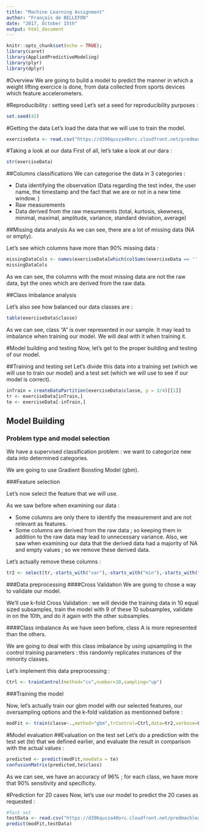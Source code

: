 ```yaml
---
title: "Machine Learning Assignment"
author: "François de BELLEFON"
date: "2017, October 15th"
output: html_document
---
```


```r
knitr::opts_chunk$set(echo = TRUE);
library(caret)
library(AppliedPredictiveModeling)
library(plyr)
library(dplyr)
```
#Overview
We are going to build a model to predict the manner in which a weight lifting exercice is done, from data collected from sports devices which feature accelerometers.

#Reproducibility : setting seed
Let's set a seed for reproducibility purposes :
```r
set.seed(42)
```


#Getting the data
Let's load the data that we will use to train the model.
```r
exerciseData <- read.csv("https://d396qusza40orc.cloudfront.net/predmachlearn/pml-training.csv")
```





#Taking a look at our data
First of all, let's take a look at our dara :
```r
str(exerciseData)
```

##Columns classifications
We can categorise the data in 3 categories :

- Data identifying the observation (Data regarding the test index, the user name, the timestamp and the fact that we are or not in a new time window. )
- Raw measurements
- Data derived from the raw mesurements (total, kurtosis, skewness, minimal, maximal, amplitude, variance, standard deviation, average)


##Missing data analysis
As we can see, there are a lot of missing data (NA or empty).

Let's see which columns have more than 90% missing data :
```r
missingDataCols <- names(exerciseData[which(colSums(exerciseData == '' | is.na(exerciseData))/nrow(exerciseData)*100 > 90)])
missingDataCols
```
As we can see, the columns with the most missing data are not the raw data, byt the ones which are derived from the raw data.


##Class imbalance analysis

Let's also see how balanced our data classes are :
```r
table(exerciseData$classe)
```
As we can see, class "A" is over represented in our sample. It may lead to imbalance when training our model. We will deal with it when training it.



#Model building and testing
Now, let's get to the proper building and testing of our model.


##Training and testing set
Let's divide this data into a training set (which we will use to train our model) and a test set (which we will use to see if our model is correct).
```r
inTrain = createDataPartition(exerciseData$classe, p = 3/4)[[1]]
tr <- exerciseData[inTrain,]
te <- exerciseData[-inTrain,]
```

## Model Building
### Problem type and model selection
We have a supervised classification problem : we want to categorize new data into determined categories.

We are going to use Gradient Boosting Model (gbm).

###Feature selection

Let's now select the feature that we will use.

As we saw before when examining our data :

- Some columns are only there to identify the measurement and are not relevant as features.
- Some columns are derived from the raw data ; so keeping them in addition to the raw data may lead to unnecessary variance. Also, we saw when examining our data that the derived data had a majority of NA and empty values ; so we remove these derived data.

Let's actually remove these columns :


```r
tr2 <- select(tr,-starts_with("var"),-starts_with("min"),-starts_with("max"),-starts_with("avg"),-starts_with("skewness"),-starts_with("kurtosis"),-starts_with("stddev"),-starts_with("amplitude"),-matches("X"),-(1:7))
```

###Data preprocessing
####Cross Validation
We are going to chose a way to validate our model.

We'll use k-fold Cross Validation : we will devide the training data in 10 equal sized subsamples, train the model with 9 of these 10 subsamples, validate in on the 10th, and do it again with the other subsamples.

####Class imbalance
As we have seen before, class A is more represented than the others.

We are going to deal with this class imbalance by  using upsampling in the control training parameters : this randomly replicates instances of the minority classes.


Let's implement this data preprocessing :

```r
Ctrl <- trainControl(method="cv",number=10,sampling="up")
```

###Training the model

Now, let's actually train our gbm model with our selected features, our oversampling options and the k-fold validation as mentionned before :
```r
modFit <- train(classe~.,method="gbm",trControl=Ctrl,data=tr2,verbose=FALSE)
```

#Model evaluation
##Evaluation on the test set
Let's do a prediction with the test set (te) that we defined earlier, and evaluate the result in comparison with the actual values :
```r
predicted <- predict(modFit,newdata = te)
confusionMatrix(predicted,te$class)
```


As we can see, we have an accuracy of 96% ; for each class, we have more that 90% sensitivity and specificity.

#Prediction for 20 cases
Now, let's use our model to predict the 20 cases as requested :
```r
#Test set
testData <- read.csv("https://d396qusza40orc.cloudfront.net/predmachlearn/pml-testing.csv")
predict(modFit,testData)
```